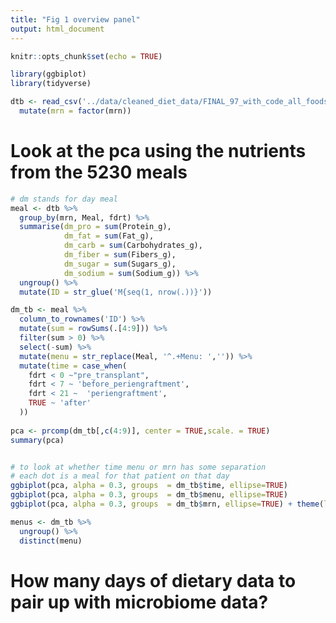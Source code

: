 ```yaml
---
title: "Fig 1 overview panel"
output: html_document
---
```


```r
knitr::opts_chunk$set(echo = TRUE)
```

```r
library(ggbiplot)
library(tidyverse)
```

```r
dtb <- read_csv('../data/cleaned_diet_data/FINAL_97_with_code_all_foods_drt_with_EN_finalized.csv') %>% 
  mutate(mrn = factor(mrn))
```

# Look at the pca using the nutrients from the 5230 meals

```r
# dm stands for day meal 
meal <- dtb %>% 
  group_by(mrn, Meal, fdrt) %>% 
  summarise(dm_pro = sum(Protein_g),
            dm_fat = sum(Fat_g),
            dm_carb = sum(Carbohydrates_g),
            dm_fiber = sum(Fibers_g),
            dm_sugar = sum(Sugars_g),
            dm_sodium = sum(Sodium_g)) %>% 
  ungroup() %>% 
  mutate(ID = str_glue('M{seq(1, nrow(.))}'))

dm_tb <- meal %>% 
  column_to_rownames('ID') %>% 
  mutate(sum = rowSums(.[4:9])) %>% 
  filter(sum > 0) %>% 
  select(-sum) %>% 
  mutate(menu = str_replace(Meal, '^.+Menu: ','')) %>% 
  mutate(time = case_when(
    fdrt < 0 ~"pre_transplant",
    fdrt < 7 ~ 'before_periengraftment',
    fdrt < 21 ~  'periengraftment',
    TRUE ~ 'after'
  ))
 
pca <- prcomp(dm_tb[,c(4:9)], center = TRUE,scale. = TRUE)
summary(pca)


# to look at whether time menu or mrn has some separation
# each dot is a meal for that patient on that day 
ggbiplot(pca, alpha = 0.3, groups  = dm_tb$time, ellipse=TRUE)
ggbiplot(pca, alpha = 0.3, groups  = dm_tb$menu, ellipse=TRUE)
ggbiplot(pca, alpha = 0.3, groups  = dm_tb$mrn, ellipse=TRUE) + theme(legend.position = "none")

menus <- dm_tb %>% 
  ungroup() %>% 
  distinct(menu)
```
# How many days of dietary data to pair up with microbiome data?




